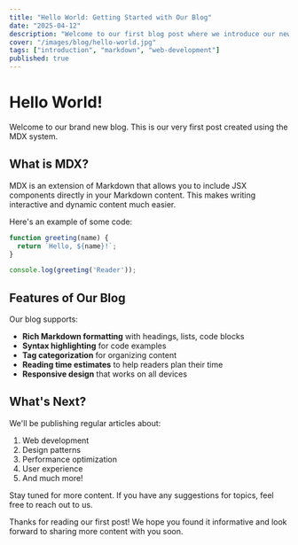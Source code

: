 ```yaml
---
title: "Hello World: Getting Started with Our Blog"
date: "2025-04-12"
description: "Welcome to our first blog post where we introduce our new blog system and explain how it works."
cover: "/images/blog/hello-world.jpg"
tags: ["introduction", "markdown", "web-development"]
published: true
---
```


# Hello World!

Welcome to our brand new blog. This is our very first post created using the MDX system.

## What is MDX?

MDX is an extension of Markdown that allows you to include JSX components directly in your Markdown content. This makes writing interactive and dynamic content much easier.

Here's an example of some code:

```javascript
function greeting(name) {
  return `Hello, ${name}!`;
}

console.log(greeting('Reader'));
```

## Features of Our Blog

Our blog supports:

- **Rich Markdown formatting** with headings, lists, code blocks
- **Syntax highlighting** for code examples
- **Tag categorization** for organizing content
- **Reading time estimates** to help readers plan their time
- **Responsive design** that works on all devices

## What's Next?

We'll be publishing regular articles about:

1. Web development
2. Design patterns
3. Performance optimization
4. User experience
5. And much more!

Stay tuned for more content. If you have any suggestions for topics, feel free to reach out to us.


Thanks for reading our first post! We hope you found it informative and look forward to sharing more content with you soon. 